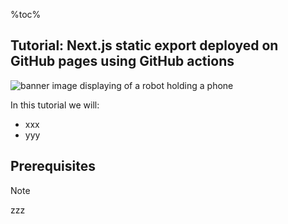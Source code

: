 %toc%

<article>

# Tutorial: Next.js static export deployed on GitHub pages using GitHub actions

![banner image displaying of a robot holding a phone](../../../../public/assets/images/app/web_development/tutorials/next-static-export-github-pages/banner.png)

In this tutorial we will:

* xxx
* yyy

## Prerequisites

> [!NOTE]  
> zzz

</article>
